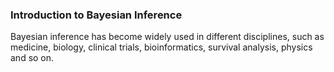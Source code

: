 

###  Introduction to Bayesian Inference

Bayesian inference has become widely used in different disciplines, such as medicine, biology, clinical trials, bioinformatics, survival analysis, physics and so on.



